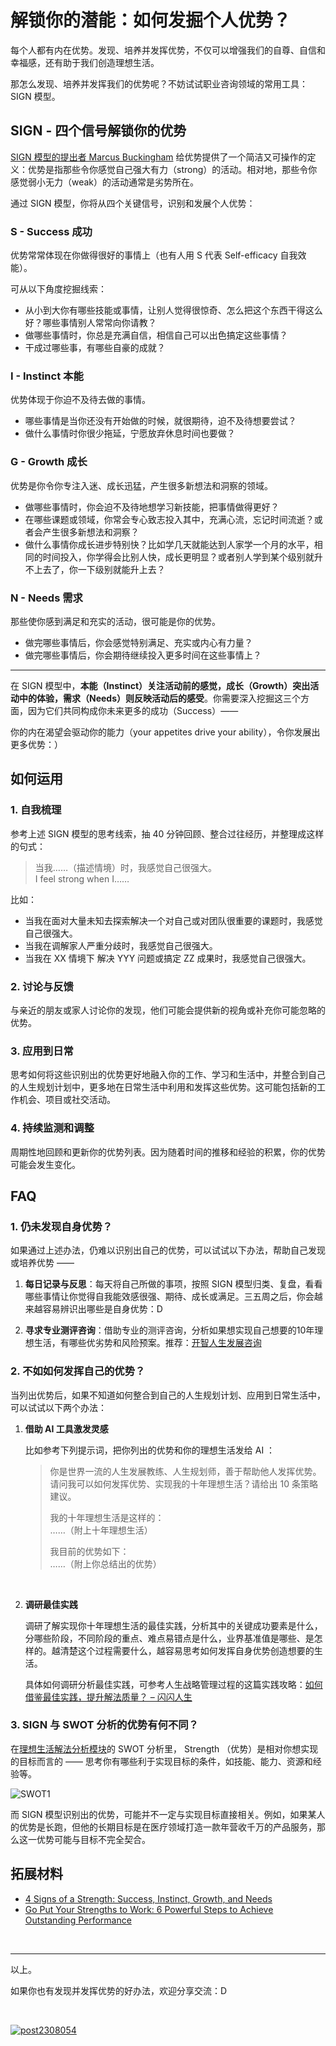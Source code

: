 # 解锁你的潜能：如何发掘个人优势？

每个人都有内在优势。发现、培养并发挥优势，不仅可以增强我们的自尊、自信和幸福感，还有助于我们创造理想生活。

那怎么发现、培养并发挥我们的优势呢？不妨试试职业咨询领域的常用工具：SIGN 模型。

## SIGN - 四个信号解锁你的优势

 [SIGN 模型的提出者 Marcus Buckingham](https://www.loveandwork.org/about) 给优势提供了一个简洁又可操作的定义：优势是指那些令你感觉自己强大有力（strong）的活动。相对地，那些令你感觉弱小无力（weak）的活动通常是劣势所在。

通过 SIGN 模型，你将从四个关键信号，识别和发展个人优势：

### **S** - Success 成功

优势常常体现在你做得很好的事情上（也有人用 S 代表 Self-efficacy 自我效能）。

可从以下角度挖掘线索：

- 从小到大你有哪些技能或事情，让别人觉得很惊奇、怎么把这个东西干得这么好？哪些事情别人常常向你请教？
- 做哪些事情时，你总是充满自信，相信自己可以出色搞定这些事情？
- 干成过哪些事，有哪些自豪的成就？



### **I** - Instinct 本能

优势体现于你迫不及待去做的事情。
- 哪些事情是当你还没有开始做的时候，就很期待，迫不及待想要尝试？
- 做什么事情时你很少拖延，宁愿放弃休息时间也要做？



### **G** - Growth 成长

优势是你令你专注入迷、成长迅猛，产生很多新想法和洞察的领域。

- 做哪些事情时，你会迫不及待地想学习新技能，把事情做得更好？
- 在哪些课题或领域，你常会专心致志投入其中，充满心流，忘记时间流逝？或者会产生很多新想法和洞察？
- 做什么事情你成长进步特别快？比如学几天就能达到人家学一个月的水平，相同的时间投入，你学得会比别人快，成长更明显？或者别人学到某个级别就升不上去了，你一下级别就能升上去？


   

### **N** - Needs 需求

那些使你感到满足和充实的活动，很可能是你的优势。

- 做完哪些事情后，你会感觉特别满足、充实或内心有力量？
- 做完哪些事情后，你会期待继续投入更多时间在这些事情上？

---

在 SIGN 模型中，**本能（Instinct）关注活动前的感觉，成长（Growth）突出活动中的体验，需求（Needs）则反映活动后的感受**。你需要深入挖掘这三个方面，因为它们共同构成你未来更多的成功（Success）—— 

你的内在渴望会驱动你的能力（your appetites drive your ability），令你发展出更多优势：）


## 如何运用

### 1. 自我梳理

参考上述 SIGN 模型的思考线索，抽 40 分钟回顾、整合过往经历，并整理成这样的句式：

> 当我……（描述情境）时，我感觉自己很强大。<br /> I feel strong when I……

比如：

- 当我在面对大量未知去探索解决一个对自己或对团队很重要的课题时，我感觉自己很强大。
- 当我在调解家人严重分歧时，我感觉自己很强大。
- 当我在 XX 情境下 解决 YYY 问题或搞定 ZZ 成果时，我感觉自己很强大。

### 2. 讨论与反馈

与亲近的朋友或家人讨论你的发现，他们可能会提供新的视角或补充你可能忽略的优势。

### 3. 应用到日常


思考如何将这些识别出的优势更好地融入你的工作、学习和生活中，并整合到自己的人生规划计划中，更多地在日常生活中利用和发挥这些优势。这可能包括新的工作机会、项目或社交活动。



### 4. 持续监测和调整

周期性地回顾和更新你的优势列表。因为随着时间的推移和经验的积累，你的优势可能会发生变化。


## FAQ

### 1. 仍未发现自身优势？

如果通过上述办法，仍难以识别出自己的优势，可以试试以下办法，帮助自己发现或培养优势 —— 

1. **每日记录与反思**：每天将自己所做的事项，按照 SIGN 模型归类、复盘，看看哪些事情让你觉得自我能效感很强、期待、成长或满足。三五周之后，你会越来越容易辨识出哪些是自身优势：D

2. **寻求专业测评咨询**：借助专业的测评咨询，分析如果想实现自己想要的10年理想生活，有哪些优劣势和风险预案。推荐：[开智人生发展咨询](https://mp.weixin.qq.com/s/wAQzkxOoXJMyk1ImrLZLXA)

### 2. 不如如何发挥自己的优势？

当列出优势后，如果不知道如何整合到自己的人生规划计划、应用到日常生活中，可以试试以下两个办法：

1. **借助 AI 工具激发灵感**

    比如参考下列提示词，把你列出的优势和你的理想生活发给 AI ：

    > 你是世界一流的人生发展教练、人生规划师，善于帮助他人发挥优势。请问我可以如何发挥优势、实现我的十年理想生活？请给出 10 条策略建议。
    >
    > 我的十年理想生活是这样的：<br />
    > ……（附上十年理想生活）
    >
    > 我目前的优势如下：<br />
    > ……（附上你总结出的优势）

<br />

2. **调研最佳实践**

    调研了解实现你十年理想生活的最佳实践，分析其中的关键成功要素是什么，分哪些阶段，不同阶段的重点、难点易错点是什么，业界基准值是哪些、是怎样的。越清楚这个过程需要什么，越容易思考如何发挥自身优势创造想要的生活。


    具体如何调研分析最佳实践，可参考人生战略管理过程的这篇实践攻略：[如何借鉴最佳实践，提升解法质量？ – 闪闪人生](/project-meta/p2)


### 3. SIGN 与 SWOT 分析的优势有何不同？

在[理想生活解法分析模块](https://sunnylife.feishu.cn/docx/CnWvdxelsof5xHx06ORca3Hdn8g#BrKGdwq4VobMSpxK8IRckmKxnMc)的 SWOT 分析里， Strength （优势）是相对你想实现的目标而言的 —— 思考你有哪些利于实现目标的条件，如技能、能力、资源和经验等。


![SWOT1](https://cdn.sunnyhuang.net/share/SWOT1.png?x-oss-process=image/watermark,t_3,fill_1,padx_200,pady_200,text_6Zeq6Zeq5Lq655Sf,rotate_330 ':size=360')

而 SIGN 模型识别出的优势，可能并不一定与实现目标直接相关。例如，如果某人的优势是长跑，但他的长期目标是在医疗领域打造一款年营收千万的产品服务，那么这一优势可能与目标不完全契合。










## 拓展材料

- [4 Signs of a Strength: Success, Instinct, Growth, and Needs](https://sourcesofinsight.com/sign-the-4-signs-of-a-strength/)
- [Go Put Your Strengths to Work: 6 Powerful Steps to Achieve Outstanding Performance](https://www.amazon.com/exec/obidos/ASIN/B000OI119M/thbosh-20/)

<br />

---

以上。

如果你也有发现并发挥优势的好办法，欢迎分享交流：D

<br />

[![post2308054](https://cdn.sunnyhuang.net/share/banner2308047.png/webp)](/)